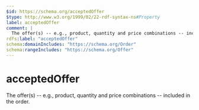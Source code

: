 ```yaml
---
$id: https://schema.org/acceptedOffer
$type: http://www.w3.org/1999/02/22-rdf-syntax-ns#Property
label: acceptedOffer
comment: |
  The offer(s) -- e.g., product, quantity and price combinations -- included in the order.
rdfs:label: "acceptedOffer"
schema:domainIncludes: "https://schema.org/Order"
schema:rangeIncludes: "https://schema.org/Offer"
---
```


# acceptedOffer

The offer(s) -- e.g., product, quantity and price combinations -- included in the order.

